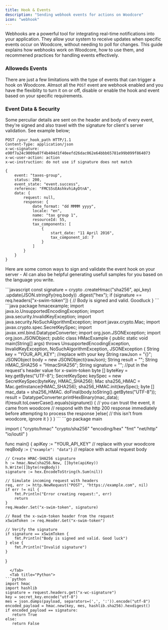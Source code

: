 ```yaml
---
title: Hook & Events
description: "Sending webhook events for actions on Woodcore"
icon: "webhook"
---
```


Webhooks are a powerful tool for integrating real-time notifications into your application. They allow your system to receive updates when specific events occur on Woodcore, without needing to poll for changes. This guide explains how webhooks work on Woodcore, how to use them, and recommened practices for handling events effectively.

### Alloweds Events

There are just a few limitations with the type of events that can trigger a hook on Woodcore. Almsot all the `POST` event are webhook enabled and you have the flexiblity to turn it on or off, disable or enable the hook and event based on your specific requirements.

### Event Data & Security

Some perculiar details are sent on the header and body of every event, they're signed and also travel with the signature for client's server validation. See example below;

```http
POST /your_hook_path HTTP/1.1
Content-Type: application/json
x-wc-signature: e90f7a24c9009a07f4b404d1f40eefd26dac062e64bbb65781e99b099f864073
x-wc-user-action: action
x-wc-instruction: do not use if signature does not match

{
    event: "taxes-group",
    status: 200,
    event_state: "event.success",
    reference: "FMCS5sEAshkvhiAyDtnA",
    data: {
        request: null,
        response: {
            date_format: "dd MMMM yyyy",
            locale: "en",
            name: "tax group 1",
            resourceId: 55,
            tax_components: [
                {
                    start_date: "11 April 2016",
                    tax_component_id: 7
                }
            ]
        }
    }
}
```

Here are some comon ways to sign and validate the event hook on your server - AI can also be helpful generating usefull samples for you based on the language you write.

<Tabs>
  <Tab title="Javascript">
```javascript
const signature = crypto
  .createHmac("sha256", api_key)
  .update(JSON.stringify(req.body))
  .digest("hex");
if (signature == req.headers["x-swim-token"]) {
  // Body is signed and valid. Goodluck
}
```

  </Tab>

  <Tab title="Java">
```java
package hmacexample;
import java.io.UnsupportedEncodingException;
import java.security.InvalidKeyException;
import java.security.NoSuchAlgorithmException;
import javax.crypto.Mac;
import javax.crypto.spec.SecretKeySpec;
import javax.xml.bind.DatatypeConverter;
import org.json.JSONException;
import org.json.JSONObject;
public class HMacExample {
  public static void main(String[] args) throws UnsupportedEncodingException, InvalidKeyException, NoSuchAlgorithmException, JSONException {
    String key = "YOUR_API_KEY"; //replace with your key
    String rawJson = "{}";
    JSONObject body = new JSONObject(rawJson);
    String result = "";
    String HMAC_SHA256 = "HmacSHA256";
    String signature = ""; //put in the request's header value for x-swim-token
    byte [] byteKey = key.getBytes("UTF-8");
    SecretKeySpec keySpec = new SecretKeySpec(byteKey, HMAC_SHA256);
    Mac sha256_HMAC = Mac.getInstance(HMAC_SHA256);
    sha256_HMAC.init(keySpec);
    byte [] mac_data = sha256_HMAC.
    doFinal(body.toString().getBytes("UTF-8"));
    result = DatatypeConverter.printHexBinary(mac_data);
    if(result.toLowerCase().equals(signature)) {
      // you can trust the event, it came from woodcore
      // respond with the http 200 response immediately before attempting to process the response
    }else{
      // this isn't from woodcore, ignore it
    }
  }
}
```
  </Tab>

  <Tab title="Golang">
```go
package main

import (
    "crypto/hmac"
    "crypto/sha256"
    "encoding/hex"
    "fmt"
    "net/http"
    "io/ioutil"
)

func main() {
    apiKey := "YOUR_API_KEY" // replace with your woodcore
    reqBody := `{"example": "data"}` // replace with actual request body

    // Create HMAC-SHA256 signature
    h := hmac.New(sha256.New, []byte(apiKey))
    h.Write([]byte(reqBody))
    signature := hex.EncodeToString(h.Sum(nil))

    // Simulate incoming request with headers
    req, err := http.NewRequest("POST", "https://example.com", nil)
    if err != nil {
        fmt.Println("Error creating request:", err)
        return
    }
    req.Header.Set("x-swim-token", signature)

    // Read the x-swim-token header from the request
    xSwimToken := req.Header.Get("x-swim-token")

    // Verify the signature
    if signature == xSwimToken {
        fmt.Println("Body is signed and valid. Good luck")
    } else {
        fmt.Println("Invalid signature")
    }
}
```
  </Tab>
  <Tab title="Python">
```python
import hmac
import hashlib
signature = request.headers.get("x-wc-signature")
key = secret_key.encode("utf-8")
mes = json.dumps(payload, separators=(',', ':')).encode("utf-8")
encoded_payload = hmac.new(key, mes, hashlib.sha256).hexdigest()
if encoded_payload == signature:
   return True
else:
   return False
```
  </Tab>
</Tabs>
